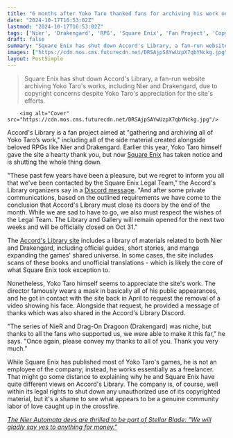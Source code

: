 ```yaml
---
title: "6 months after Yoko Taro thanked fans for archiving his work on Nier and Drakengard, Square Enix is shutting them down"
date: "2024-10-17T16:53:02Z"
lastmod: "2024-10-17T16:53:02Z"
tags: ['Nier', 'Drakengard', 'RPG', 'Square Enix', 'Fan Project', 'Copyright']
draft: false
summary: "Square Enix has shut down Accord's Library, a fan-run website archiving Yoko Taro's works, including Nier and Drakengard, due to copyright concerns despite Yoko Taro's appreciation for the site's efforts."
images: ["https://cdn.mos.cms.futurecdn.net/DRSAjpSAYwUzpX7qbYNckg.jpg"]
layout: PostSimple
---
```

> Square Enix has shut down Accord's Library, a fan-run website archiving Yoko Taro's works, including Nier and Drakengard, due to copyright concerns despite Yoko Taro's appreciation for the site's efforts.


        <img alt="Cover" src="https://cdn.mos.cms.futurecdn.net/DRSAjpSAYwUzpX7qbYNckg.jpg"/>
        
Accord's Library is a fan project aimed at "gathering and archiving all of Yoko Taro’s work," including all of the side material created alongside beloved RPGs like Nier and Drakengard. Earlier this year, Yoko Taro himself gave the site a hearty thank you, but now [Square Enix](https://www.gamesradar.com/tag/square_enix/) has taken notice and is shutting the whole thing down.

"These past few years have been a pleasure, but we regret to inform you all that we've been contacted by the Square Enix Legal Team," the Accord's Library organizers say in a [Discord message](https://accords-library.com/discord). "And after some private communications, based on the outlined requirements we have come to the conclusion that Accord's Library must close its doors by the end of the month. While we are sad to have to go, we also must respect the wishes of the Legal Team. The Library and Gallery will remain opened for the next two weeks and will be officially closed on Oct 31."

The [Accord's Library site](https://accords-library.com/) includes a library of materials related to both Nier and Drakengard, including official guides, short stories, and manga expanding the games' shared universe. In some cases, the site includes scans of these books and unofficial translations - which is likely the core of what Square Enix took exception to.

Nonetheless, Yoko Taro himself seems to appreciate the site's work. The director famously wears a mask in basically all of his public appearances, and he got in contact with the site back in April to request the removal of a video showing his face. Alongside that request, he provided a message of thanks which was also shared in the Accord's Library Discord.

"The series of NieR and Drag-On Dragoon (Drakengard) was niche, but thanks to all the fans who supported us, we were able to make it this far," he says. "Once again, please convey my thanks to all of you. Thank you very much."

While Square Enix has published most of Yoko Taro's games, he is not an employee of the company; instead, he works essentially as a freelancer. That might go some distance to explaining why he and Square Enix have quite different views on Accord's Library. The company is, of course, well within its legal rights to shut down any unauthorized use of its copyrighted material, but it's a shame to see what appears to be a genuine community labor of love caught up in the crossfire.

[<em>The Nier Automata devs are thrilled to be part of Stellar Blade: "We will gladly say yes to anything for money."</em>](https://www.gamesradar.com/games/action/the-nier-automata-devs-are-thrilled-to-be-part-of-stellar-blade-we-will-gladly-say-yes-to-anything-for-money/)
        